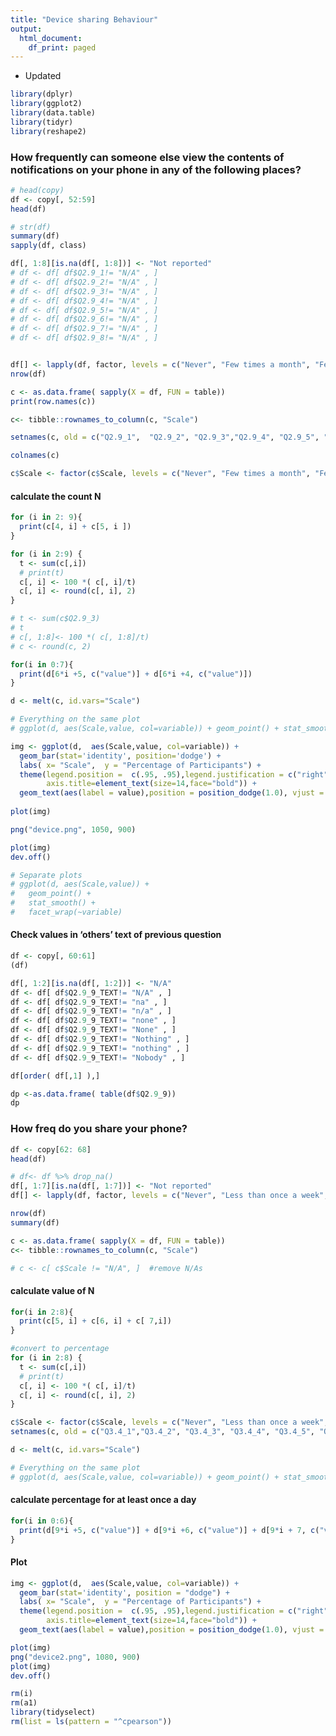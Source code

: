 ```yaml
---
title: "Device sharing Behaviour"
output:
  html_document:
    df_print: paged
---
```

- Updated 
```r
library(dplyr)
library(ggplot2)
library(data.table)
library(tidyr)
library(reshape2)
```

### How frequently can someone else view the contents of notifications on your phone in any of the following places?
```r
# head(copy)
df <- copy[, 52:59]
head(df)
```

```r
# str(df)
summary(df)
sapply(df, class)
```

```r
df[, 1:8][is.na(df[, 1:8])] <- "Not reported"
# df <- df[ df$Q2.9_1!= "N/A" , ]
# df <- df[ df$Q2.9_2!= "N/A" , ]
# df <- df[ df$Q2.9_3!= "N/A" , ]
# df <- df[ df$Q2.9_4!= "N/A" , ]
# df <- df[ df$Q2.9_5!= "N/A" , ]
# df <- df[ df$Q2.9_6!= "N/A" , ]
# df <- df[ df$Q2.9_7!= "N/A" , ]
# df <- df[ df$Q2.9_8!= "N/A" , ]


df[] <- lapply(df, factor, levels = c("Never", "Few times a month", "Few times a week", "Once a day", "Few times a day", "Not reported")) 
nrow(df)
```

```r

c <- as.data.frame( sapply(X = df, FUN = table))
print(row.names(c))

c<- tibble::rownames_to_column(c, "Scale")

setnames(c, old = c("Q2.9_1",  "Q2.9_2", "Q2.9_3","Q2.9_4", "Q2.9_5", "Q2.9_6", "Q2.9_7", "Q2.9_8"), new = c('Home', 'Meetings', "Classes", "Seminars and presentations", "Cafeterias and restaurants", "Social gatherings", "Stores and markets", "Public transport" ))

colnames(c)

c$Scale <- factor(c$Scale, levels = c("Never", "Few times a month", "Few times a week", "Once a day", "Few times a day", "Not reported"), ordered = TRUE)
```

#### calculate the count N
```r
for (i in 2: 9){
  print(c[4, i] + c[5, i ])
}

```


```r

for (i in 2:9) {
  t <- sum(c[,i])
  # print(t)
  c[, i] <- 100 *( c[, i]/t)
  c[, i] <- round(c[, i], 2)
}

# t <- sum(c$Q2.9_3)
# t
# c[, 1:8]<- 100 *( c[, 1:8]/t)
# c <- round(c, 2)
```


```r
for(i in 0:7){
  print(d[6*i +5, c("value")] + d[6*i +4, c("value")])
}
```


```r
d <- melt(c, id.vars="Scale")

# Everything on the same plot
# ggplot(d, aes(Scale,value, col=variable)) + geom_point() + stat_smooth() 

img <- ggplot(d,  aes(Scale,value, col=variable)) +
  geom_bar(stat='identity', position='dodge') +  
  labs( x= "Scale",  y = "Percentage of Participants") + 
  theme(legend.position =  c(.95, .95),legend.justification = c("right", "top"), legend.text = element_text(size = 20), axis.text.x = element_text(face = "bold", size = 20, angle = 15), axis.title.y = element_text(size = 20, angle = 90), axis.text=element_text(size=15),
        axis.title=element_text(size=14,face="bold")) + 
  geom_text(aes(label = value),position = position_dodge(1.0), vjust = -0.5, size= 5.5)
   
plot(img)

png("device.png", 1050, 900)

plot(img)
dev.off()

# Separate plots
# ggplot(d, aes(Scale,value)) + 
#   geom_point() + 
#   stat_smooth() +
#   facet_wrap(~variable)
```

#### Check values in 'others' text of previous question
```r
df <- copy[, 60:61]
(df)

df[, 1:2][is.na(df[, 1:2])] <- "N/A"
df <- df[ df$Q2.9_9_TEXT!= "N/A" , ]
df <- df[ df$Q2.9_9_TEXT!= "na" , ]
df <- df[ df$Q2.9_9_TEXT!= "n/a" , ]
df <- df[ df$Q2.9_9_TEXT!= "none" , ]
df <- df[ df$Q2.9_9_TEXT!= "None" , ]
df <- df[ df$Q2.9_9_TEXT!= "Nothing" , ]
df <- df[ df$Q2.9_9_TEXT!= "nothing" , ]
df <- df[ df$Q2.9_9_TEXT!= "Nobody" , ]

df[order( df[,1] ),]

dp <-as.data.frame( table(df$Q2.9_9))
dp
```



### How freq do you share your phone? 
```r
df <- copy[62: 68]
head(df)
```

```r
# df<- df %>% drop_na()
df[, 1:7][is.na(df[, 1:7])] <- "Not reported"
df[] <- lapply(df, factor, levels = c("Never", "Less than once a week", "Few times a week", "Multiple times a week", "Once a day", "Few times a day", "Multiple times a day", "N/A", "Not reported")) 

nrow(df)
summary(df)
```

```r
c <- as.data.frame( sapply(X = df, FUN = table))
c<- tibble::rownames_to_column(c, "Scale")

# c <- c[ c$Scale != "N/A", ]  #remove N/As
```

#### calculate value of N
```r
for(i in 2:8){
  print(c[5, i] + c[6, i] + c[ 7,i])
}
```

```r
#convert to percentage
for (i in 2:8) {
  t <- sum(c[,i])
  # print(t)
  c[, i] <- 100 *( c[, i]/t)
  c[, i] <- round(c[, i], 2)
}

c$Scale <- factor(c$Scale, levels = c("Never", "Less than once a week", "Few times a week", "Multiple times a week", "Once a day", "Few times a day", "Multiple times a day", "N/A", "Not reported"), ordered = TRUE)
setnames(c, old = c("Q3.4_1","Q3.4_2", "Q3.4_3", "Q3.4_4", "Q3.4_5", "Q3.4_6", "Q3.4_7"), new = c('Spouse', 'Siblings', "Parents", "Children older than 13", "Friends", "Colleagues", "Strangers"))

d <- melt(c, id.vars="Scale")

# Everything on the same plot
# ggplot(d, aes(Scale,value, col=variable)) + geom_point() + stat_smooth() 
```

#### calculate percentage for at least once a day
```r
for(i in 0:6){
  print(d[9*i +5, c("value")] + d[9*i +6, c("value")] + d[9*i + 7, c("value")])
}
```


#### Plot
```r
img <- ggplot(d,  aes(Scale,value, col=variable)) +
  geom_bar(stat='identity', position = "dodge") +  
  labs( x= "Scale",  y = "Percentage of Participants") + 
  theme(legend.position =  c(.95, .95),legend.justification = c("right", "top"), legend.text = element_text(size = 20), axis.text.x = element_text(face = "bold", size = 20, angle = 25), axis.title.y = element_text(size = 20, angle = 90), axis.text=element_text(size=15),
        axis.title=element_text(size=14,face="bold")) + 
  geom_text(aes(label = value),position = position_dodge(1.0), vjust = -0.5, size= 5.5)

plot(img)
png("device2.png", 1080, 900)
plot(img)
dev.off()
```

```r
rm(i)
rm(a1)
library(tidyselect)
rm(list = ls(pattern = "^cpearson"))
```